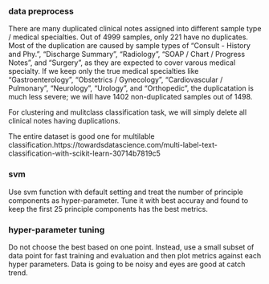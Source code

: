 
### data preprocess
There are many duplicated clinical notes assigned into different sample type / medical specialties. Out of 4999 samples, only 221 have no duplicates. Most of the duplication are caused by sample types of "Consult - History and Phy.", "Discharge Summary", "Radiology", "SOAP / Chart / Progress Notes", and "Surgery", as they are expected to cover varous medical specialty. If we keep only the true medical specialties like "Gastroenterology", "Obstetrics / Gynecology", "Cardiovascular / Pulmonary", "Neurology", "Urology", and "Orthopedic", the duplicatation is much less severe; we will have 1402 non-duplicated samples out of 1498.

For clustering and mulitclass classification task, we will simply delete all clinical notes having duplications. 


The entire dataset is good one for multilable classification.https://towardsdatascience.com/multi-label-text-classification-with-scikit-learn-30714b7819c5 

### svm
Use svm function with default setting and treat the number of principle components as hyper-parameter. Tune it with best accuray and found to keep the first 25 principle components has the best metrics.


### hyper-parameter tuning
Do not choose the best based on one point. Instead, use a small subset of data point for fast training and evaluation and then plot metrics against each hyper parameters. Data is going to be noisy and eyes are good at catch trend. 